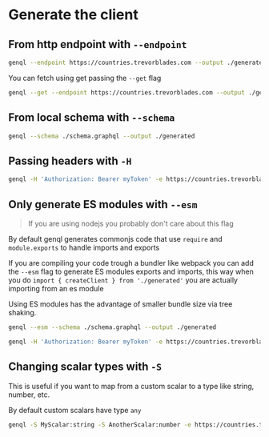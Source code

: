 # Generate the client

## From http endpoint with `--endpoint`

```bash
genql --endpoint https://countries.trevorblades.com --output ./generated
```

You can fetch using get passing the `--get` flag

```bash
genql --get --endpoint https://countries.trevorblades.com --output ./generated
```

## From local schema with `--schema`

```bash
genql --schema ./schema.graphql --output ./generated
```

## Passing headers with `-H`

```bash
genql -H 'Authorization: Bearer myToken' -e https://countries.trevorblades.com -o ./generated
```

## Only generate ES modules with `--esm`

> If you are using nodejs you probably don't care about this flag

By default genql generates commonjs code that use `require` and `module.exports` to handle imports and exports

If you are compiling your code trough a bundler like webpack you can add the `--esm` flag to generate ES modules exports and imports, this way when you do `import { createClient } from './generated'` you are actually importing from an es module

Using ES modules has the advantage of smaller bundle size via tree shaking.

```bash
genql --esm --schema ./schema.graphql --output ./generated
```

```bash
genql -H 'Authorization: Bearer myToken' -e https://countries.trevorblades.com -o ./generated
```

## Changing scalar types with `-S`

This is useful if you want to map from a custom scalar to a type like string, number, etc.

By default custom scalars have type `any`

```bash
genql -S MyScalar:string -S AnotherScalar:number -e https://countries.trevorblades.com -o ./generated
```
